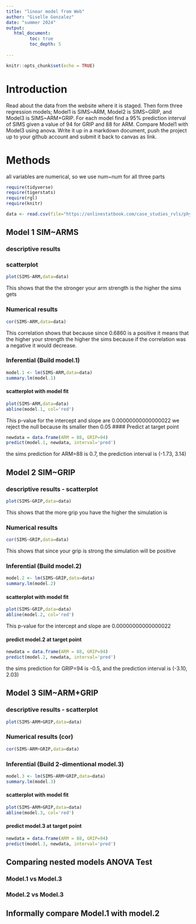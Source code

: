 ```yaml
---
title: "linear model from Web"
author: "Giselle Gonzalez"
date: "summer 2024"
output:
   html_document:
         toc: true
         toc_depth: 5
        
---
```


```r
knitr::opts_chunk$set(echo = TRUE)
```

# Introduction

Read about the data from the website where it is staged.  Then form three regression models; Model1 is SIMS~ARM, Model2 is SIMS~GRIP, and Model3 is SIMS~ARM+GRIP. For each model find a 95% prediction interval of SIMS given a value of 94  for GRIP and 88 for ARM. Compare Model1 with Model3 using anova. Write it up in a markdown document, push the project up to your github account and submit it back to canvas as link. 

# Methods
all variables are numerical, so we use num~num for all three parts


```r
require(tidyverse)
require(tigerstats)
require(rgl)
require(knitr)

```

```r
data <- read.csv(file="https://onlinestatbook.com/case_studies_rvls/physical_strength/data.txt",sep="",header=TRUE)  

```

## Model 1 SIM~ARMS

### descriptive results 

### scatterplot

```r
plot(SIMS~ARM,data=data)
```
  
This shows that the the stronger your arm strength is the higher the sims gets

### Numerical results

```r
cor(SIMS~ARM,data=data)
```

  This correlation shows that because since 0.6860 is a positive it means that the higher your strength the higher the sims because if the correlation was a negative it would decrease.


### Inferential  (Build model.1)

  
```r
model.1 <- lm(SIMS~ARM,data=data)
summary.lm(model.1)
```
#### scatterplot with model fit
```r
plot(SIMS~ARM,data=data)
abline(model.1, col='red')
```


This p-value for the intercept and slope are  0.00000000000000022 we reject the null because its smaller then 0.05
#### Predict at target point

```r
newdata = data.frame(ARM = 88, GRIP=94)
predict(model.1, newdata, interval='pred')
```

the sims prediction for ARM=88 is 0.7, the prediction interval is (-1.73, 3.14)

  

## Model 2 SIM~GRIP

### descriptive results - scatterplot

```r
plot(SIMS~GRIP,data=data)
```

This shows that the more grip you have the higher the simulation is 


### Numerical results 

```r
cor(SIMS~GRIP,data=data)
```
This shows that since your grip is strong the simulation will be positive 

### Inferential  (Build model.2)
  
```r
model.2 <- lm(SIMS~GRIP,data=data)
summary.lm(model.2)
```  
#### scatterplot with model fit
```r
plot(SIMS~GRIP,data=data)
abline(model.2, col='red')
```

This p-value for the intercept and slope are  0.00000000000000022 


#### predict model.2 at target point

```r
newdata = data.frame(ARM = 88, GRIP=94)
predict(model.2, newdata, interval='pred')
```
 the sims prediction for GRIP=94 is -0.5, and the prediction interval is (-3.10, 2.03)


## Model 3 SIM~ARM+GRIP
### descriptive results - scatterplot

```r
plot(SIMS~ARM+GRIP,data=data)
```




### Numerical results (cor)
```r
cor(SIMS~ARM+GRIP,data=data)
```

  
### Inferential  (Build 2-dimentional model.3)

```r
model.3 <- lm(SIMS~ARM+GRIP,data=data)
summary.lm(model.3)
```

#### scatterplot with model fit
```r
plot(SIMS~ARM+GRIP,data=data)
abline(model.3, col='red')
```


#### predict model.3 at target point

```r
newdata = data.frame(ARM = 88, GRIP=94)
predict(model.3, newdata, interval='pred')
```


## Comparing nested models ANOVA Test

### Model.1 vs Model.3
### Model.2 vs Model.3

## Informally compare Model.1 with model.2

